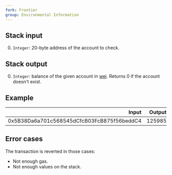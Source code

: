```yaml
---
fork: Frontier
group: Environmental Information
---
```


## Stack input

0. `Integer`: 20-byte address of the account to check.

## Stack output

0. `Integer`: balance of the given account in [wei](https://www.investopedia.com/terms/w/wei.asp). Returns 0 if the account doesn't exist.

## Example

| Input | Output |
|------:|-------:|
| 0x5B38Da6a701c568545dCfcB03FcB875f56beddC4 | 125985 |

## Error cases

The transaction is reverted in those cases:
- Not enough gas.
- Not enough values on the stack.

